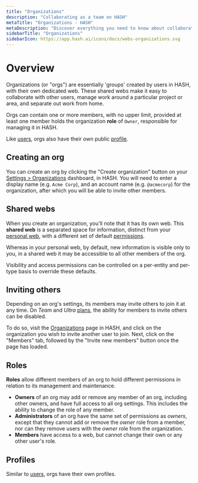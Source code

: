 ```yaml
---
title: "Organizations"
description: "Collaborating as a team on HASH"
metaTitle: "Organizations - HASH"
metaDescription: "Discover everything you need to know about collaborating as a team or in a group using HASH"
sidebarTitle: "Organizations"
sidebarIcon: https://app.hash.ai/icons/docs/webs-organizations.svg
---
```


# Overview

Organizations (or "orgs") are essentially 'groups' created by users in HASH, with their own dedicated web. These shared webs make it easy to collaborate with other users, manage work around a particular project or area, and separate out work from home.

Orgs can contain one or more members, with no upper limit, provided at least one member holds the organization **role** of `Owner`, responsible for managing it in HASH.

Like [users](/guide/webs/users), orgs also have their own public [profile](/guide/account/profile).

## Creating an org<a id="#create" />

You can create an org by clicking the "Create organization" button on your [Settings > Organizations](https://app.hash.ai/settings/organizations) dashboard, in HASH. You will need to enter a display name (e.g. `Acme Corp`), and an account name (e.g. `@acmecorp`) for the organization, after which you will be able to invite other members.

## Shared webs<a id="#web" />

When you create an organization, you'll note that it has its own web. This **shared web** is a separated space for information, distinct from your [personal web](/guide/webs/users#web), with a different set of default [permissions](/guide/sharing).

Whereas in your personal web, by default, new information is visible only to you, in a shared web it may be accessible to all other members of the org.

Visibility and access permissions can be controlled on a per-entity and per-type basis to override these defaults.

## Inviting others<a id="#invite" />

Depending on an org's settings, its members may invite others to join it at any time. On _Team_ and _Ultra_ [plans](/pricing), the ability for members to invite others can be disabled.

To do so, visit the [Organizations](https://app.hash.ai/settings/organizations) page in HASH, and click on the organization you wish to invite another user to join. Next, click on the "Members" tab, followed by the "Invite new members" button once the page has loaded.

## Roles

**Roles** allow different members of an org to hold different permissions in relation to its management and maintenance.

- **Owners** of an org may add or remove any member of an org, including other owners, and have full access to all org settings. This includes the ability to change the role of any member.
- **Administrators** of an org have the same set of permissions as _owners_, except that they cannot add or remove the _owner_ role from a member, nor can they remove users with the _owner_ role from the organization.
- **Members** have access to a web, but cannot change their own or any other user's role.

## Profiles<a id="#profile" />

Similar to [users](/learn/webs/users), orgs have their own profiles.
